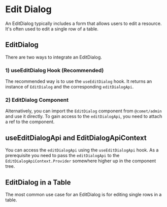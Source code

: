 
<Meta title="Docs/Components/Edit Dialog" />

# Edit Dialog

An EditDialog typically includes a form that allows users to edit a resource.
It's often used to edit a single row of a table.

## EditDialog

There are two ways to integrate an EditDialog.

### 1) useEditDialog Hook (Recommended)

The recommended way is to use the `useEditDialog` hook.
It returns an instance of `EditDialog` and the corresponding `editDialogApi`.

<Canvas>
    <Story id="stories-components-editdialog-useeditdialog--useeditdialog" />
</Canvas>

### 2) EditDialog Component

Alternatively, you can import the `EditDialog` component from `@comet/admin` and use it directly.
To gain access to the `editDialogApi`, you need to attach a ref to the component.

<Canvas>
    <Story id="stories-components-editdialog-edit-dialog--edit-dialog" />
</Canvas>

## useEditDialogApi and EditDialogApiContext

You can access the `editDialogApi` using the `useEditDialogApi` hook.
As a prerequisite you need to pass the `editDialogApi` to the `EditDialogApiContext.Provider` somewhere higher up
in the component tree.

<Canvas>
    <Story id="stories-components-editdialog-useeditdialogapi--useeditdialogapi" />
</Canvas>

## EditDialog in a Table

The most common use case for an EditDialog is for editing single rows in a table.

<Canvas>
    <Story id="stories-components-editdialog-editdialogusertable--edit-dialog-user-table" />
</Canvas>
